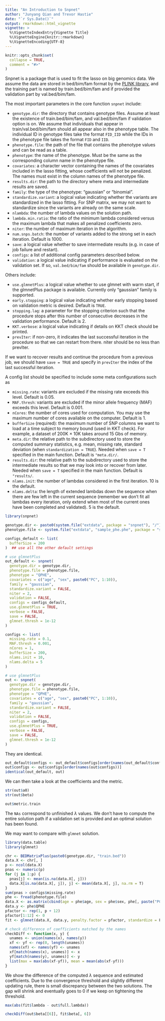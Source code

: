```yaml
---
title: "An Introduction to Snpnet"
author: "Junyang Qian and Trevor Hastie"
date: "`r Sys.Date()`"
output: rmarkdown::html_vignette
vignette: >
  %\VignetteIndexEntry{Vignette Title}
  %\VignetteEngine{knitr::rmarkdown}
  %\VignetteEncoding{UTF-8}
---
```


```r
knitr::opts_chunk$set(
  collapse = TRUE,
  comment = "#>"
)
```

Snpnet is a package that is used to fit the lasso on big genomics data. We assume the data are stored in bed/bim/fam format by the [PLINK library](https://www.cog-genomics.org/plink2/formats#bed), and the training part is named by train.bed/bim/fam and if provided the validation part by val.bed/bim/fam.

The most important parameters in the core function `snpnet` include:

- `genotype.dir`: the directory that contains genotype files. Assume at least the existence of train.bed/bim/fam, and val.bed/bim/fam if validation option is on. We assume that individuals that appear in train/val.bed/bim/fam should all appear also in the phenotype table. The individual ID in genotype files take the format `FID_IID` while the IDs in the phenotype file takes the format `FID` and `IID`.
- `phenotype.file`: the path of the file that contains the phenotype values and can be read as a table.
- `phenotype`: the name of the phenotype. Must be the same as the corresponding column name in the phenotype file.
- `covariates`: a character vector containing the names of the covariates included in the lasso fitting, whose coefficients will not be penalized. The names must exist in the column names of the phenotype file.
- `results.dir`: the path to the directory where meta and intermediate results are saved.
- `family`: the type of the phenotype: "gaussian" or "binomial".
- `standardize.variant`: a logical value indicating whether the variants are standardized in the lasso fitting. For SNP matrix, we may not want to standardize since the variants are already on the same scale.
- `nlambda`: the number of lambda values on the solution path.
- `lambda.min.ratio`: the ratio of the minimum lambda considered versus the maximum lambda that makes all penalized coefficients zero.
- `niter`: the number of maximum iteration in the algorithm.
- `num.snps.batch`: the number of variants added to the strong set in each iteration. Default is 1000.
- `save`: a logical value whether to save intermediate results (e.g. in case of job failure and restart).
- `configs`: a list of additional config parameters described below.
- `validation`: a logical value indicating if performance is evaluated on the validation set. If so, `val.bed/bim/fam` should be available in `genotype.dir`.

Others include: 

- `use.glmnetPlus`: a logical value whether to use glmnet with warm start, if the glmnetPlus package is available. Currently only "gaussian" family is supported.
- `early.stopping`: a logical value indicating whether early stopping based on validation metric is desired. Default is `TRUE`.
- `stopping.lag`: a parameter for the stopping criterion such that the procedure stops after this number of consecutive decreases in the validation performance. Default is 2.
- `KKT.verbose`: a logical value indicating if details on KKT check should be printed.
- `prevIter`: if non-zero, it indicates the last successful iteration in the procedure so that we can restart from there. niter should be no less than prevIter.
                 
If we want to recover results and continue the procedure from a previous job, we should have `save = TRUE` and specify in `prevIter` the index of the last successful iteration.


A config list should be specified to include some meta configurations such as

- `missing.rate`: variants are excluded if the missing rate exceeds this level. Default is 0.05.
- `MAF.thresh`: variants are excluded if the minor allele frequency (MAF) exceeds this level. Default is 0.001.
- `nCores`: the number of cores used for computation. You may use the maximum number of cores available on the computer. Default is 1.
- `bufferSize` (required): the maximum number of SNP columns we want to load at a time subject to memory bound (used in KKT check). For example, a dataset of 200K $\times$ 10K takes around 15 Gbs of memory. 
- `meta.dir`: the relative path to the subdirectory used to store the computed summary statistics, e.g. mean, missing rate, standard deviation (when `standardization = TRUE`). Needed when `save = T` specified in the main function. Default is `"meta.dir/`.
- `results.dir`: the relative path to the subdirectory used to store the intermediate results so that we may look into or recover from later. Needed when `save = T` specified in the main function. Default is `"results/`.
- `nlams.init`: the number of lambdas considered in the first iteration. 10 is the default.
- `nlams.delta`: the length of extended lambdas down the sequence when there are few left in the current sequence (remember we don't fit all lambdas every iteration, only extend when most of the current ones have been completed and validated). 5 is the default.

```r
library(snpnet)
```

```r
genotype.dir <- paste0(system.file("extdata", package = "snpnet"), "/")
phenotype.file <- system.file("extdata", "sample_phe.phe", package = "snpnet")

configs_default <- list(
  bufferSize = 200
)  ## use all the other default settings

# use glmnetPlus
out_default <- snpnet(
  genotype.dir = genotype.dir,
  phenotype.file = phenotype.file,
  phenotype = "QPHE",
  covariates = c("age", "sex", paste0("PC", 1:10)),
  family = "gaussian",
  standardize.variant = FALSE,
  niter = 2,
  validation = FALSE,
  configs = configs_default,
  use.glmnetPlus = TRUE,
  verbose = FALSE,
  save = FALSE,
  glmnet.thresh = 1e-12
)

configs <- list(
  missing.rate = 0.1,
  MAF.thresh = 0.001,
  nCores = 1,
  bufferSize = 200,
  nlams.init = 10,
  nlams.delta = 5
)

# use glmnetPlus
out <- snpnet(
  genotype.dir = genotype.dir,
  phenotype.file = phenotype.file,
  phenotype = "QPHE",
  covariates = c("age", "sex", paste0("PC", 1:10)),
  family = "gaussian",
  standardize.variant = FALSE,
  niter = 2,
  validation = FALSE,
  configs = configs,
  use.glmnetPlus = TRUE,
  verbose = FALSE,
  save = FALSE,
  glmnet.thresh = 1e-12
)
```

They are identical.
```r
out_default$configs <- out_default$configs[order(names(out_default$configs))]
out$configs <- out$configs[order(names(out$configs))]
identical(out_default, out)
```



We can then take a look at the coefficients and the metric.
```r
str(out$a0)
str(out$beta)
```

```r
out$metric.train
```

The `NAs` correspond to unfinished $\lambda$ values. We don't have to compute the entire solution path if a validation set is provided and an optimal solution has been found.

We may want to compare with `glmnet` solution.

```r
library(data.table)
library(glmnet)

chr <- BEDMatrixPlus(paste0(genotype.dir, "train.bed"))
data.X <- chr[, ]
p <- ncol(data.X)
pnas <- numeric(p)
for (j in 1:p) {
  pnas[j] <- mean(is.na(data.X[, j]))
  data.X[is.na(data.X[, j]), j] <- mean(data.X[, j], na.rm = T)
}
sum(pnas > configs$missing.rate)
phe <- fread(phenotype.file)
data.X <- as.matrix(cbind(age = phe$age, sex = phe$sex, phe[, paste("PC", 1:10, sep = "")], data.X))
data.y <- phe$QPHE
pfactor <- rep(1, p + 12)
pfactor[1:12] <- 0
fit <- glmnet(data.X, data.y, penalty.factor = pfactor, standardize = F, thresh = 1e-12)
```

```r
# check difference of coefficients matched by the names
checkDiff <- function(x, y) {
  unames <- union(names(x), names(y))
  xf <- yf <- rep(0, length(unames))
  names(xf) <- names(yf) <- unames
  xf[match(names(x), unames)] <- x
  yf[match(names(y), unames)] <- y
  list(max = max(abs(xf-yf)), mean = mean(abs(xf-yf)))
}
```

We show the difference of the computed $\lambda$ sequence and estimated coefficients. Due to the convergence threshold and slightly different updating rule, there is small discrepancy between the two solutions. The gap will shrink and eventually goes to 0 if we keep on tightening the threshold. 

```r
max(abs(fit$lambda - out$full.lambda))
```

```r
checkDiff(out$beta[[6]], fit$beta[, 6])
```


